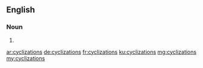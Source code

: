 ==English==

===Noun===
{{head|en|plural}}

# {{plural of|cyclization|lang=en}}

[[ar:cyclizations]]
[[de:cyclizations]]
[[fr:cyclizations]]
[[ku:cyclizations]]
[[mg:cyclizations]]
[[my:cyclizations]]